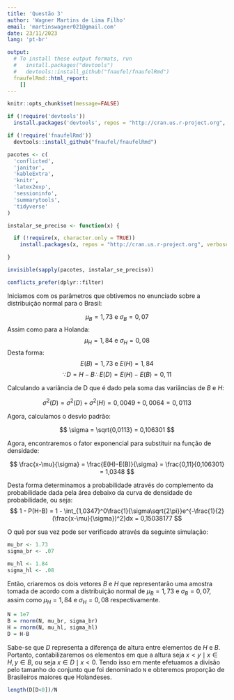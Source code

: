 ---
title: 'Questão 3'
author: 'Wagner Martins de Lima Filho'
email: 'martinswagner021@gmail.com'
date: 23/11/2023
lang: 'pt-br'

output: 
  # To install these output formats, run
  #   install.packages("devtools")
  #   devtools::install_github("fnaufel/fnaufelRmd")
  fnaufelRmd::html_report:
    []
---

```{r setup, echo=FALSE, include=FALSE}
knitr::opts_chunk$set(message=FALSE)

if (!require('devtools'))
  install.packages('devtools', repos = "http://cran.us.r-project.org", verbose=FALSE)

if (!require('fnaufelRmd'))
  devtools::install_github("fnaufel/fnaufelRmd")

pacotes <- c(
  'conflicted',
  'janitor',
  'kableExtra',
  'knitr',
  'latex2exp',
  'sessioninfo',
  'summarytools',
  'tidyverse'
)

instalar_se_preciso <- function(x) {

  if (!require(x, character.only = TRUE))
    install.packages(x, repos = "http://cran.us.r-project.org", verbose=FALSE)

}

invisible(sapply(pacotes, instalar_se_preciso))

conflicts_prefer(dplyr::filter)
```




Iniciamos com os parâmetros que obtivemos no enunciado sobre a distribuição normal para o Brasil:

$$
 \mu_B=1,73 \text{ e } \sigma_B=0,07
$$
Assim como para a Holanda:
$$
 \mu_H=1,84 \text{ e } \sigma_H=0,08
$$
Desta forma:
$$
E(B) = 1,73 \text{ e } E(H) = 1,84
$$
$$
\because D = H - B \therefore E(D) = E(H) - E(B) = 0,11
$$

Calculando a variância de D que é dado pela soma das variâncias de $B$ e $H$:

$$
\sigma^2(D) = \sigma^2(D) + \sigma^2(H) = 0,0049 + 0,0064 = 0,0113
$$

Agora, calculamos o desvio padrão:

$$
\sigma = \sqrt{0,0113} = 0,106301
$$

Agora, encontraremos o fator exponencial para substituir na função de densidade:

$$
\frac{x-\mu}{\sigma} = \frac{E(H)-E(B)}{\sigma} = \frac{0,11}{0,106301} = 1,0348
$$

Desta forma determinamos a probabilidade através do complemento da probabilidade dada pela área debaixo da curva de densidade de probabilidade, ou seja:
$$
1 - P(H-B) = 
1 - \int_{1,0347}^0\frac{1}{\sigma\sqrt{2\pi}}e^{-\frac{1}{2}(\frac{x-\mu}{\sigma})^2}dx = 0,15038177
$$

O quê por sua vez pode ser verificado através da seguinte simulação:

```{r}
mu_br <- 1.73
sigma_br <- .07

mu_hl <- 1.84
sigma_hl <- .08
```

Então, criaremos os dois vetores $B$ e $H$ que representarão uma amostra tomada de acordo com a distribuição normal de $\mu_B=1,73$ e $\sigma_B=0,07$, assim como $\mu_H=1,84$ e $\sigma_H=0,08$ respectivamente.

```{r}
N = 1e7
B = rnorm(N, mu_br, sigma_br)
H = rnorm(N, mu_hl, sigma_hl)
D = H-B
```
Sabe-se que $D$ representa a diferença de altura entre elementos de $H$ e $B$. Portanto, contabilizaremos os elementos em que a altura seja $x<y \mid x \in H, y \in B$, ou seja $x \in D \mid x<0$. Tendo isso em mente efetuamos a divisão pelo tamanho do conjunto que foi denominado `N` e obteremos proporção de Brasileiros maiores que Holandeses.
```{r}
length(D[D<0])/N
```